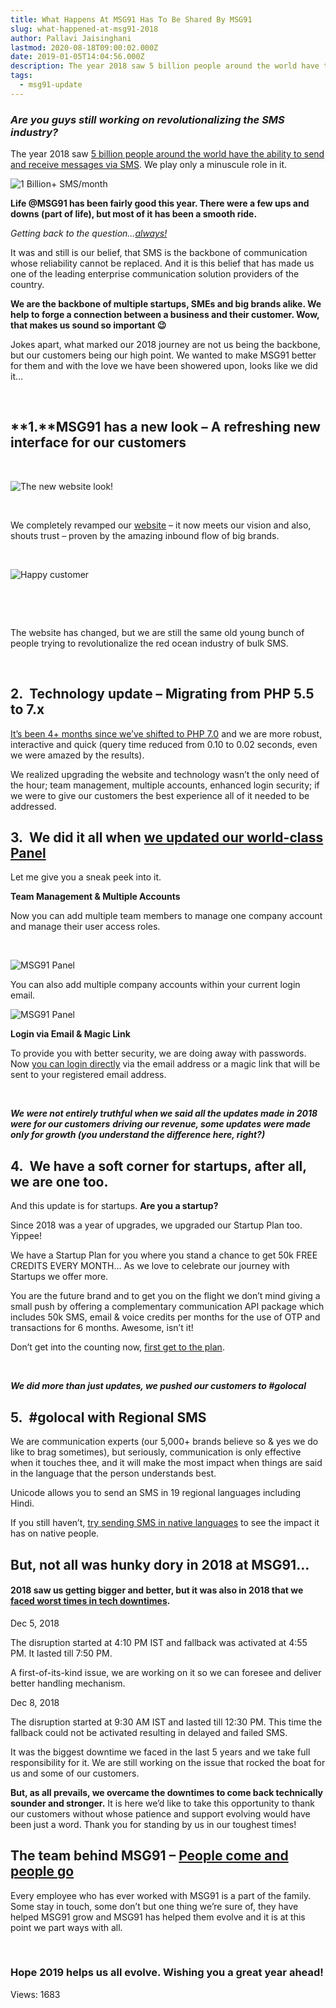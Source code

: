 ```yaml
---
title: What Happens At MSG91 Has To Be Shared By MSG91
slug: what-happened-at-msg91-2018
author: Pallavi Jaisinghani
lastmod: 2020-08-18T09:00:02.000Z
date: 2019-01-05T14:04:56.000Z
description: The year 2018 saw 5 billion people around the world have the ability to send and receive messages via SMS We play only a minuscule role in it.
tags:
  - msg91-update
---
```


### *Are you guys still working on revolutionalizing the SMS industry?*


  

The year 2018 saw [5 billion people around the world have the ability to send and receive messages via SMS](https://www.gsmaintelligence.com/). We play only a minuscule role in it.


![1 Billion+ SMS/month](https://images-msg91.s3.ap-south-1.amazonaws.com/content/images/wordpress/2019/01/A2P-Communication-APIs-for-SMS-Voice-and-Authentication-MSG91-1-1.png)


  

**Life @MSG91 has been fairly good this year. There were a few ups and downs (part of life), but most of it has been a smooth ride.**  

*Getting back to the question…*[*always!*](https://yourstory.com/2017/08/sms-here-to-stay-msg91/?utm_source=blog&utm_medium=organic&utm_campaign=2018)


It was and still is our belief, that SMS is the backbone of communication whose reliability cannot be replaced. And it is this belief that has made us one of the leading enterprise communication solution providers of the country.


**We are the backbone of multiple startups, SMEs and big brands alike. We help to forge a connection between a business and their customer. Wow, that makes us sound so important 😉**


Jokes apart, what marked our 2018 journey are not us being the backbone, but our customers being our high point. We wanted to make MSG91 better for them and with the love we have been showered upon, looks like we did it…


 


**1.****MSG91 has a new look – A refreshing new interface for our customers**
-----------------------------------------------------------------------------


 


![The new website look!](https://images-msg91.s3.ap-south-1.amazonaws.com/content/images/wordpress/2019/01/2-1024x425.png)


 


We completely revamped our [website](https://msg91.com/?utm_source=blog&utm_medium=organic&utm_campaign=2018) – it now meets our vision and also, shouts trust – proven by the amazing inbound flow of big brands. 


 


![Happy customer](https://images-msg91.s3.ap-south-1.amazonaws.com/content/images/wordpress/2019/01/Screenshot-2019-01-04-at-10.52.14-PM.png)


 


 


The website has changed, but we are still the same old young bunch of people trying to revolutionalize the red ocean industry of bulk SMS. 


 


**2.  Technology update – Migrating from PHP 5.5 to 7.x**
---------------------------------------------------------


[It’s been 4+ months since we’ve shifted to PHP 7.0](https://msg91.com/blog/from-php-5-to-php-7/?utm_source=blog&utm_medium=organic&utm_campaign=2018) and we are more robust, interactive and quick (query time reduced from 0.10 to 0.02 seconds, even we were amazed by the results).


We realized upgrading the website and technology wasn’t the only need of the hour; team management, multiple accounts, enhanced login security; if we were to give our customers the best experience all of it needed to be addressed. 



**3.  We did it all when** [**we updated our world-class Panel**](https://msg91.com/blog/msg91-product-update-08-2018/?utm_source=blog&utm_medium=organic&utm_campaign=2018)
----------------------------------------------------------------------------------------------------------------------------------------------------------------------------


Let me give you a sneak peek into it.


**Team Management & Multiple Accounts**


Now you can add multiple team members to manage one company account and manage their user access roles.


 


![MSG91 Panel](https://images-msg91.s3.ap-south-1.amazonaws.com/content/images/wordpress/2019/01/MSG91-Product-Update-08-2018-MSG91-Blog.png)


You can also add multiple company accounts within your current login email.


![MSG91 Panel](https://images-msg91.s3.ap-south-1.amazonaws.com/content/images/wordpress/2019/01/Screen-Shot-2018-08-28-at-5.31.06-PM-300x255.png)


**Login via Email & Magic Link**


To provide you with better security, we are doing away with passwords. Now [you can login directly](https://control.msg91.com/signin/?utm_source=blog&utm_medium=organic&utm_campaign=2018) via the email address or a magic link that will be sent to your registered email address.


 


***We were not entirely truthful when we said all the updates made in 2018 were for our customers*** ***driving our revenue, some updates were made only for growth (you understand the difference here, right?)***


**4.  We have a soft corner for startups, after all, we are one too.**
----------------------------------------------------------------------


And this update is for startups. **Are you a startup?** 


Since 2018 was a year of upgrades, we upgraded our Startup Plan too. Yippee!


We have a Startup Plan for you where you stand a chance to get 50k FREE CREDITS EVERY MONTH… As we love to celebrate our journey with Startups we offer more. 


You are the future brand and to get you on the flight we don’t mind giving a small push by offering a complementary communication API package which includes 50k SMS, email & voice credits per months for the use of OTP and transactions for 6 months. Awesome, isn’t it!


Don’t get into the counting now, [first get to the plan](https://msg91.com/startups/?utm_source=blog&utm_medium=organic&utm_campaign=2018).


 


***We did more than just updates, we pushed our customers to #golocal***


**5.  #golocal with Regional SMS**
----------------------------------


We are communication experts (our 5,000+ brands believe so & yes we do like to brag sometimes), but seriously, communication is only effective when it touches thee, and it will make the most impact when things are said in the language that the person understands best. 


Unicode allows you to send an SMS in 19 regional languages including Hindi.


If you still haven’t, [try sending SMS in native languages](https://msg91.com/regional-sms/?utm_source=blog&utm_medium=organic&utm_campaign=2018) to see the impact it has on native people. 


**But, not all was hunky dory in 2018 at MSG91…**
-------------------------------------------------


#### 2018 saw us getting bigger and better, but it was also in 2018 that we [faced worst times in tech downtimes](https://msg91.com/blog/msg91-ups-and-downs-updates/?utm_source=blog&utm_medium=organic&utm_campaign=2018).


Dec 5, 2018


The disruption started at 4:10 PM IST and fallback was activated at 4:55 PM. It lasted till 7:50 PM. 


A first-of-its-kind issue, we are working on it so we can foresee and deliver better handling mechanism.


Dec 8, 2018


The disruption started at 9:30 AM IST and lasted till 12:30 PM. This time the fallback could not be activated resulting in delayed and failed SMS.


It was the biggest downtime we faced in the last 5 years and we take full responsibility for it. We are still working on the issue that rocked the boat for us and some of our customers. 


**But, as all prevails, we overcame the downtimes to come back technically sounder and stronger.** It is here we’d like to take this opportunity to thank our customers without whose patience and support evolving would have been just a word. Thank you for standing by us in our toughest times!  

  




**The team behind MSG91 –** [**People come and people go**](https://www.walkover.in/?utm_source=blog&utm_medium=organic&utm_campaign=2018)
------------------------------------------------------------------------------------------------------------------------------------------


Every employee who has ever worked with MSG91 is a part of the family. Some stay in touch, some don’t but one thing we’re sure of, they have helped MSG91 grow and MSG91 has helped them evolve and it is at this point we part ways with all.


 


### **Hope 2019 helps us all evolve. Wishing you a great year ahead!**


 Views: 1683


